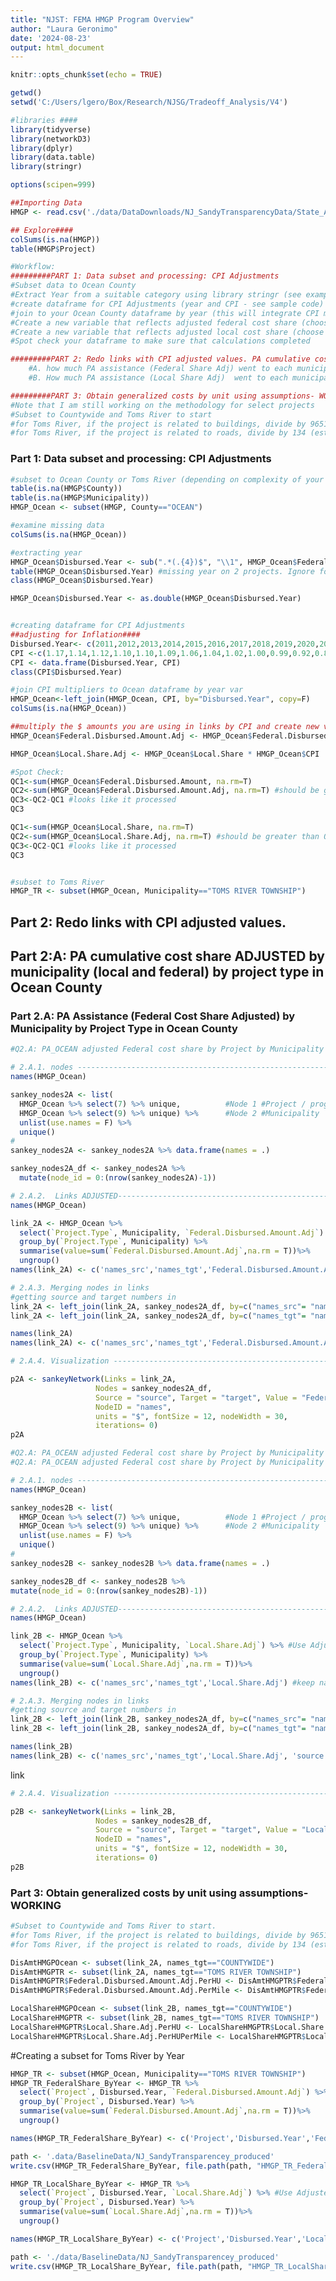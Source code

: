 ```yaml
---
title: "NJST: FEMA HMGP Program Overview"
author: "Laura Geronimo"
date: '2024-08-23'
output: html_document
---
```


```r
knitr::opts_chunk$set(echo = TRUE)
```

```r

getwd()
setwd('C:/Users/lgero/Box/Research/NJSG/Tradeoff_Analysis/V4')

#libraries ####
library(tidyverse)
library(networkD3)
library(dplyr)
library(data.table)
library(stringr)

options(scipen=999)

##Importing Data
HMGP <- read.csv('./data/DataDownloads/NJ_SandyTransparencyData/State_Agency_Datasets/Sandy_HMGP_Master_Data.csv')

## Explore####
colSums(is.na(HMGP))
table(HMGP$Project)

#Workflow:
#########PART 1: Data subset and processing: CPI Adjustments
#Subset data to Ocean County
#Extract Year from a suitable category using library stringr (see example code below)
#create dataframe for CPI Adjustments (year and CPI - see sample code)
#join to your Ocean County dataframe by year (this will integrate CPI multipliers into Ocean county dataframe)
#Create a new variable that reflects adjusted federal cost share (choose suitable variable like federal.distributed.amount, multiply the by the CPI value, and append 'Adj' to variable name --see sample code). Keep track of what values you use by using similar naming convention. (e.g. federal.distributed.amount.adj)
#Create a new variable that reflects adjusted local cost share (choose suitable variable like local.share, multiply the by the CPI value, and append 'Adj' to variable name --see sample code). 
#Spot check your dataframe to make sure that calculations completed

#########PART 2: Redo links with CPI adjusted values. PA cumulative cost share by municipality (local and federal) by project type in Ocean County
    #A. how much PA assistance (Federal Share Adj) went to each municipality by project type
    #B. How much PA assistance (Local Share Adj)  went to each municipality by project type

#########PART 3: Obtain generalized costs by unit using assumptions- WORKING on Method
#Note that I am still working on the methodology for select projects
#Subset to Countywide and Toms River to start
#for Toms River, if the project is related to buildings, divide by 9651 (estimate of residential properties affected by Sandy storm surge)
#for Toms River, if the project is related to roads, divide by 134 (estimate of number of miles of roadway affected by Sandy storm surge)
```


### Part 1: Data subset and processing: CPI Adjustments
```r
#subset to Ocean County or Toms River (depending on complexity of your data and ease of processing)
table(is.na(HMGP$County))
table(is.na(HMGP$Municipality))
HMGP_Ocean <- subset(HMGP, County=="OCEAN")

#examine missing data
colSums(is.na(HMGP_Ocean)) 

#extracting year 
HMGP_Ocean$Disbursed.Year <- sub(".*(.{4})$", "\\1", HMGP_Ocean$Federal.Disbursed.Date)
table(HMGP_Ocean$Disbursed.Year) #missing year on 2 projects. Ignore for now.
class(HMGP_Ocean$Disbursed.Year)

HMGP_Ocean$Disbursed.Year <- as.double(HMGP_Ocean$Disbursed.Year)


#creating dataframe for CPI Adjustments
##adjusting for Inflation####
Disbursed.Year<- c(2011,2012,2013,2014,2015,2016,2017,2018,2019,2020,2021,2022,2023)
CPI <-c(1.17,1.14,1.12,1.10,1.10,1.09,1.06,1.04,1.02,1.00,0.99,0.92,0.86)
CPI <- data.frame(Disbursed.Year, CPI)
class(CPI$Disbursed.Year)

#join CPI multipliers to Ocean dataframe by year var
HMGP_Ocean<-left_join(HMGP_Ocean, CPI, by="Disbursed.Year", copy=F)
colSums(is.na(HMGP_Ocean))

##multiply the $ amounts you are using in links by CPI and create new var, append 'adj' to var
HMGP_Ocean$Federal.Disbursed.Amount.Adj <- HMGP_Ocean$Federal.Disbursed.Amount * HMGP_Ocean$CPI

HMGP_Ocean$Local.Share.Adj <- HMGP_Ocean$Local.Share * HMGP_Ocean$CPI

#Spot Check:
QC1<-sum(HMGP_Ocean$Federal.Disbursed.Amount, na.rm=T)
QC2<-sum(HMGP_Ocean$Federal.Disbursed.Amount.Adj, na.rm=T) #should be greater than QC1
QC3<-QC2-QC1 #looks like it processed
QC3

QC1<-sum(HMGP_Ocean$Local.Share, na.rm=T)
QC2<-sum(HMGP_Ocean$Local.Share.Adj, na.rm=T) #should be greater than QC1
QC3<-QC2-QC1 #looks like it processed
QC3


#subset to Toms River
HMGP_TR <- subset(HMGP_Ocean, Municipality=="TOMS RIVER TOWNSHIP")
```


## Part 2: Redo links with CPI adjusted values.
## Part 2:A: PA cumulative cost share ADJUSTED by municipality (local and federal) by project type in Ocean County
### Part 2.A: PA Assistance (Federal Cost Share Adjusted) by Municipality by Project Type in Ocean County
```r
#Q2.A: PA_OCEAN adjusted Federal cost share by Project by Municipality

# 2.A.1. nodes --------------------------------------------------------------------
names(HMGP_Ocean)

sankey_nodes2A <- list(
  HMGP_Ocean %>% select(7) %>% unique,          #Node 1 #Project / program / bucket
  HMGP_Ocean %>% select(9) %>% unique) %>%      #Node 2 #Municipality
  unlist(use.names = F) %>% 
  unique()
# 
sankey_nodes2A <- sankey_nodes2A %>% data.frame(names = .)

sankey_nodes2A_df <- sankey_nodes2A %>% 
  mutate(node_id = 0:(nrow(sankey_nodes2A)-1))

# 2.A.2.  Links ADJUSTED-------------------------------------------------------------
names(HMGP_Ocean)

link_2A <- HMGP_Ocean %>% 
  select(`Project.Type`, Municipality, `Federal.Disbursed.Amount.Adj`) %>% #Use Adjusted version
  group_by(`Project.Type`, Municipality) %>% 
  summarise(value=sum(`Federal.Disbursed.Amount.Adj`,na.rm = T))%>% 
  ungroup()
names(link_2A) <- c('names_src','names_tgt','Federal.Disbursed.Amount.Adj') #keep naming convention for tracking

# 2.A.3. Merging nodes in links
#getting source and target numbers in 
link_2A <- left_join(link_2A, sankey_nodes2A_df, by=c("names_src"= "names"), copy=F)
link_2A <- left_join(link_2A, sankey_nodes2A_df, by=c("names_tgt"= "names"), copy=F)

names(link_2A)
names(link_2A) <- c('names_src','names_tgt','Federal.Disbursed.Amount.Adj', 'source', 'target')
```

```r
# 2.A.4. Visualization --------------------------------------------------------

p2A <- sankeyNetwork(Links = link_2A, 
                   Nodes = sankey_nodes2A_df, 
                   Source = "source", Target = "target", Value = "Federal.Disbursed.Amount.Adj", 
                   NodeID = "names",
                   units = "$", fontSize = 12, nodeWidth = 30,
                   iterations= 0)
p2A
```

```r
#Q2.A: PA_OCEAN adjusted Federal cost share by Project by Municipality
#Q2.A: PA_OCEAN adjusted Federal cost share by Project by Municipality

# 2.A.1. nodes --------------------------------------------------------------------
names(HMGP_Ocean)

sankey_nodes2B <- list(
  HMGP_Ocean %>% select(7) %>% unique,          #Node 1 #Project / program / bucket
  HMGP_Ocean %>% select(9) %>% unique) %>%      #Node 2 #Municipality
  unlist(use.names = F) %>% 
  unique()
# 
sankey_nodes2B <- sankey_nodes2B %>% data.frame(names = .)

sankey_nodes2B_df <- sankey_nodes2B %>% 
mutate(node_id = 0:(nrow(sankey_nodes2B)-1))

# 2.A.2.  Links ADJUSTED-------------------------------------------------------------
names(HMGP_Ocean)

link_2B <- HMGP_Ocean %>% 
  select(`Project.Type`, Municipality, `Local.Share.Adj`) %>% #Use Adjusted version
  group_by(`Project.Type`, Municipality) %>% 
  summarise(value=sum(`Local.Share.Adj`,na.rm = T))%>% 
  ungroup()
names(link_2B) <- c('names_src','names_tgt','Local.Share.Adj') #keep naming convention for tracking

# 2.A.3. Merging nodes in links
#getting source and target numbers in 
link_2B <- left_join(link_2B, sankey_nodes2A_df, by=c("names_src"= "names"), copy=F)
link_2B <- left_join(link_2B, sankey_nodes2A_df, by=c("names_tgt"= "names"), copy=F)

names(link_2B)
names(link_2B) <- c('names_src','names_tgt','Local.Share.Adj', 'source', 'target')
```
link
```r
# 2.A.4. Visualization --------------------------------------------------------

p2B <- sankeyNetwork(Links = link_2B, 
                   Nodes = sankey_nodes2B_df, 
                   Source = "source", Target = "target", Value = "Local.Share.Adj", 
                   NodeID = "names",
                   units = "$", fontSize = 12, nodeWidth = 30,
                   iterations= 0)
p2B
```

### Part 3: Obtain generalized costs by unit using assumptions- WORKING
```r
#Subset to Countywide and Toms River to start. 
#for Toms River, if the project is related to buildings, divide by 9651 (estimate of residential properties affected by Sandy storm surge)
#for Toms River, if the project is related to roads, divide by 134 (estimate of number of miles of roadway affected by Sandy storm surge)

DisAmtHMGPOcean <- subset(link_2A, names_tgt=="COUNTYWIDE")
DisAmtHMGPTR <- subset(link_2A, names_tgt=="TOMS RIVER TOWNSHIP")
DisAmtHMGPTR$Federal.Disbursed.Amount.Adj.PerHU <- DisAmtHMGPTR$Federal.Disbursed.Amount.Adj / 9651
DisAmtHMGPTR$Federal.Disbursed.Amount.Adj.PerMile <- DisAmtHMGPTR$Federal.Disbursed.Amount.Adj / 134

LocalShareHMGPOcean <- subset(link_2B, names_tgt=="COUNTYWIDE")
LocalShareHMGPTR <- subset(link_2B, names_tgt=="TOMS RIVER TOWNSHIP")
LocalShareHMGPTR$Local.Share.Adj.PerHU <- LocalShareHMGPTR$Local.Share.Adj / 9651
LocalShareHMGPTR$Local.Share.Adj.PerHUPerMile <- LocalShareHMGPTR$Local.Share.Adj / 134

```
#Creating a subset for Toms River by Year
```r
HMGP_TR <- subset(HMGP_Ocean, Municipality=="TOMS RIVER TOWNSHIP")
HMGP_TR_FederalShare_ByYear <- HMGP_TR %>% 
  select(`Project`, Disbursed.Year, `Federal.Disbursed.Amount.Adj`) %>% #Use Adjusted version
  group_by(`Project`, Disbursed.Year) %>% 
  summarise(value=sum(`Federal.Disbursed.Amount.Adj`,na.rm = T))%>% 
  ungroup()

names(HMGP_TR_FederalShare_ByYear) <- c('Project','Disbursed.Year','Federal.Disbursed.Amount.Adj')

path <- '.data/BaselineData/NJ_SandyTransparencey_produced'
write.csv(HMGP_TR_FederalShare_ByYear, file.path(path, "HMGP_TR_FederalShare_ByYear.csv"), row.names = TRUE)
```

```r

HMGP_TR_LocalShare_ByYear <- HMGP_TR %>% 
  select(`Project`, Disbursed.Year, `Local.Share.Adj`) %>% #Use Adjusted version
  group_by(`Project`, Disbursed.Year) %>% 
  summarise(value=sum(`Local.Share.Adj`,na.rm = T))%>% 
  ungroup()

names(HMGP_TR_LocalShare_ByYear) <- c('Project','Disbursed.Year','Local.Disbursed.Amount.Adj')

path <- './data/BaselineData/NJ_SandyTransparencey_produced'
write.csv(HMGP_TR_LocalShare_ByYear, file.path(path, "HMGP_TR_LocalShare_ByYear.csv"), row.names = TRUE)
```